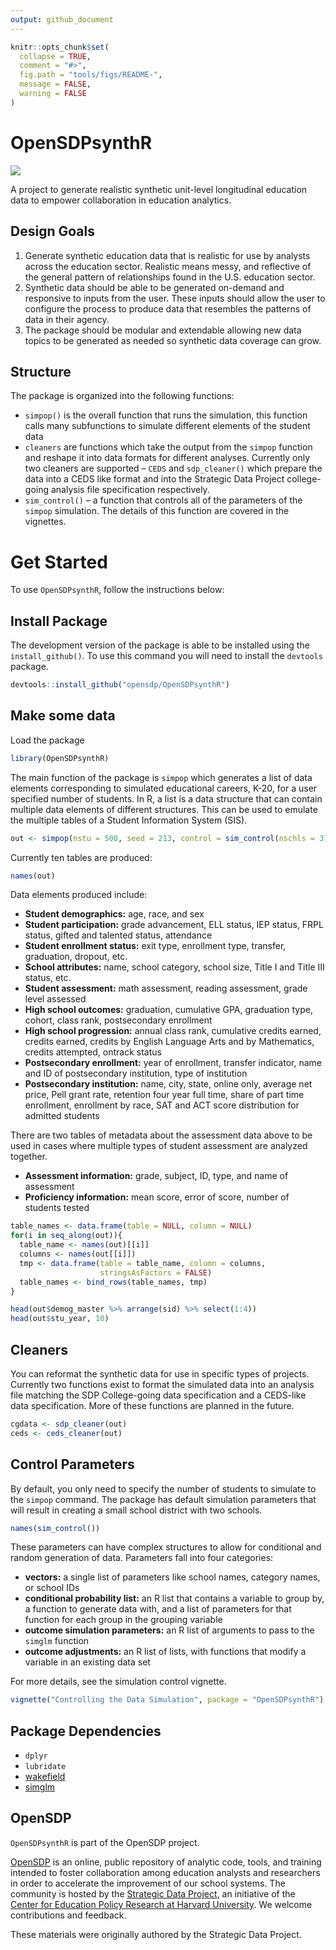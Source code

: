 ---
output: github_document
---

<!-- README.md is generated from README.Rmd. Please edit that file -->

```{r, echo = FALSE}
knitr::opts_chunk$set(
  collapse = TRUE,
  comment = "#>",
  fig.path = "tools/figs/README-",
  message = FALSE,
  warning = FALSE
)
```

# OpenSDPsynthR

![](tools/figs/open_sdp_logo_red.png)


A project to generate realistic synthetic unit-level longitudinal education data
to empower collaboration in education analytics.

## Design Goals

1. Generate synthetic education data that is realistic for use by analysts
across the education sector. Realistic means messy, and reflective of the
general pattern of relationships found in the U.S. education sector.
2. Synthetic data should be able to be generated on-demand and responsive to
inputs from the user. These inputs should allow the user to configure the
process to produce data that resembles the patterns of data in their agency.
3. The package should be modular and extendable allowing new data topics to be
generated as needed so synthetic data coverage can grow.

## Structure

The package is organized into the following functions:

- `simpop()` is the overall function that runs the simulation, this function calls
many subfunctions to simulate different elements of the student data
- `cleaners` are functions which take the output from the `simpop` function and
reshape it into data formats for different analyses. Currently only two cleaners
are supported -- `CEDS` and `sdp_cleaner()` which prepare the data into a CEDS
like format and into the Strategic Data Project college-going analysis file
specification respectively.
- `sim_control()` -- a function that controls all of the parameters of the `simpop`
simulation. The details of this function are covered in the vignettes.

# Get Started

To use `OpenSDPsynthR`, follow the instructions below:

## Install Package

The development version of the package is able to be installed using the
`install_github()`. To use this command you will need to install the `devtools`
package.

```{r eval=FALSE}
devtools::install_github("opensdp/OpenSDPsynthR")
```

## Make some data

Load the package

```{r, message=TRUE}
library(OpenSDPsynthR)
```

The main function of the package is `simpop` which generates a list of data
elements corresponding to simulated educational careers, K-20, for a user
specified number of students. In R, a list is a data structure that can contain
multiple data elements of different structures. This can be used to emulate
the multiple tables of a Student Information System (SIS).



```{r, message=TRUE}
out <- simpop(nstu = 500, seed = 213, control = sim_control(nschls = 3))
```

Currently ten tables are produced:

```{r}
names(out)
```


Data elements produced include:

- **Student demographics:**  age, race, and sex
- **Student participation:** grade advancement, ELL status, IEP status,
FRPL status, gifted and talented status, attendance
- **Student enrollment status:** exit type, enrollment type, transfer, graduation,
dropout, etc.
- **School attributes:** name, school category, school size, Title I and Title III status, etc.
- **Student assessment:** math assessment, reading assessment, grade level assessed
- **High school outcomes:** graduation, cumulative GPA, graduation type, cohort,
class rank, postsecondary enrollment
- **High school progression:** annual class rank, cumulative credits earned, credits
earned, credits by English Language Arts and by Mathematics, credits attempted, 
ontrack status
- **Postsecondary enrollment:** year of enrollment, transfer indicator, name and ID of
postsecondary institution, type of institution
- **Postsecondary institution:** name, city, state, online only, average net price,
Pell grant rate, retention four year full time, share of part time enrollment,
enrollment by race, SAT and ACT score distribution for admitted students

There are two tables of metadata about the assessment data above to be used in
cases where multiple types of student assessment are analyzed together.

- **Assessment information:** grade, subject, ID, type, and name of assessment
- **Proficiency information:** mean score, error of score, number of students tested


```{r, echo=FALSE, message=FALSE, warning=FALSE, include=FALSE}
table_names <- data.frame(table = NULL, column = NULL)
for(i in seq_along(out)){
  table_name <- names(out)[[i]]
  columns <- names(out[[i]])
  tmp <- data.frame(table = table_name, column = columns,
                    stringsAsFactors = FALSE)
  table_names <- bind_rows(table_names, tmp)
}

```


```{r, inclue=FALSE}
head(out$demog_master %>% arrange(sid) %>% select(1:4))
head(out$stu_year, 10)
```

## Cleaners

You can reformat the synthetic data for use in specific types of projects.
Currently two functions exist to format the simulated data into an analysis
file matching the SDP College-going data specification and a CEDS-like
data specification. More of these functions are planned in the future.

```{r eval=FALSE}
cgdata <- sdp_cleaner(out)
ceds <- ceds_cleaner(out)
```


## Control Parameters

By default, you only need to specify the number of students to simulate to the
`simpop` command. The package has default simulation parameters that will result
in creating a small school district with two schools.


```{r demonstrateOptionList}
names(sim_control())
```

These parameters can have complex structures to allow for conditional and random
generation of data. Parameters fall into four categories:

- **vectors:** a single list of parameters like school names, category names, or
school IDs
- **conditional probability list:** an R list that contains a variable to group by,
a function to generate data with, and a list of parameters for that function for
each group in the grouping variable
- **outcome simulation parameters:** an R list of arguments to pass to the `simglm`
function
- **outcome adjustments:** an R list of lists, with functions that modify a variable
in an existing data set

For more details, see the simulation control vignette.

```{r, eval=FALSE}
vignette("Controlling the Data Simulation", package = "OpenSDPsynthR")
```


## Package Dependencies

- `dplyr`
- `lubridate`
- [wakefield](https://www.github.com/trinker/wakefield)
- [simglm](https://www.github.com/lebebr01/simglm)

## OpenSDP

`OpenSDPsynthR` is part of the OpenSDP project.

[OpenSDP](https://opensdp.github.io) is an online, public repository of analytic
code, tools, and training intended to foster collaboration among education
analysts and researchers in order to accelerate the improvement of our school
systems. The community is hosted by the
[Strategic Data Project](https://sdp.cepr.harvard.edu), an initiative of the
[Center for Education Policy Research at Harvard University](https://cepr.harvard.edu).
We welcome contributions and feedback.

These materials were originally authored by the Strategic Data Project.
